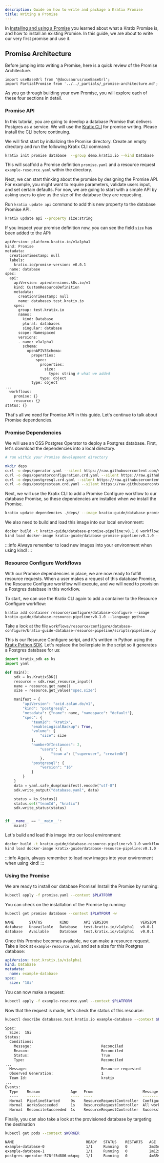 ```yaml
---
description: Guide on how to write and package a Kratix Promise
title: Writing a Promise
---
```


<PartialPreRequisites/>

In [Installing and using a Promise](./installing-a-promise) you learned about what a Kratix Promise is, and how to install an existing Promise.
In this guide, we are about to write our very first promise and use it.

## Promise Architecture

Before jumping into writing a Promise, here is a quick review of the Promise Architecture.

```mdx-code-block
import useBaseUrl from '@docusaurus/useBaseUrl';
import PartialPromise from '../../_partials/_promise-architecture.md';
```

<PartialPromise />

As you go through building your own Promise, you will explore each of these four sections in detail.

### Promise API

In this tutorial, you are going to develop a database Promise that delivers Postgres as a service.
We will use the [Kratix CLI](/main/kratix-cli/intro) for promise writing. Please install the CLI before continuing.

We will first start by initializing the Promise directory. Create an empty directory and run the following
Kratix CLI command:

```bash
kratix init promise database  --group demo.kratix.io --kind Database
```
This will scaffold a Promise definition `promise.yaml` and a resource request `example-resource.yaml` within the directory.

Next, we can start thinking about the promise by designing the Promise API.
For example, you might want to require parameters, validate users input, and set certain defaults.
For now, we are going to start with a simple API by asking users to give us the size of the database they are requesting.

Run `kratix update api` command to add this new property to the database Promise API.

```bash
kratix update api --property size:string
```

If you inspect your promise definition now, you can see the field `size` has been added to the API:
```bash
apiVersion: platform.kratix.io/v1alpha1
kind: Promise
metadata:
  creationTimestamp: null
  labels:
    kratix.io/promise-version: v0.0.1
  name: database
spec:
  api:
    apiVersion: apiextensions.k8s.io/v1
    kind: CustomResourceDefinition
    metadata:
      creationTimestamp: null
      name: databases.test.kratix.io
    spec:
      group: test.kratix.io
      names:
        kind: Database
        plural: databases
        singular: database
      scope: Namespaced
      versions:
      - name: v1alpha1
        schema:
          openAPIV3Schema:
            properties:
              spec:
                properties:
                  size:
                    type: string # what we added
                type: object
            type: object
...
  workflows:
    promise: {}
    resource: {}
status: {}
```

That's all we need for Promise API in this guide. Let's continue to talk about Promise dependencies.

### Promise Dependencies

We will use an OSS Postgres Operator to deploy a Postgres database.
First, let's download the dependencies into a local directory.

```bash
# run within your Promise development directory

mkdir deps
curl -o deps/operator.yaml --silent https://raw.githubusercontent.com/syntasso/promise-postgresql/refs/heads/main/internal/configure-pipeline/dependencies/operator.yaml
curl -o deps/operatorconfiguration.crd.yaml --silent https://raw.githubusercontent.com/syntasso/promise-postgresql/refs/heads/main/internal/configure-pipeline/dependencies/operatorconfiguration.crd.yaml
curl -o deps/postgresql.crd.yaml --silent https://raw.githubusercontent.com/syntasso/promise-postgresql/refs/heads/main/internal/configure-pipeline/dependencies/postgresql.crd.yaml
curl -o deps/postgresteam.crd.yaml --silent https://raw.githubusercontent.com/syntasso/promise-postgresql/refs/heads/main/internal/configure-pipeline/dependencies/postgresteam.crd.yaml
```

Next, we will use the Kratix CLI to add a Promise Configure workflow to our database Promise, so these dependencies are
installed when we install the Promise.

```bash
kratix update dependencies ./deps/ --image kratix-guide/database-promise-pipeline:v0.1.0
```

We also need to build and load this image into our local environment:

```bash
docker build -t kratix-guide/database-promise-pipeline:v0.1.0 workflows/promise/configure/dependencies/configure-deps
kind load docker-image kratix-guide/database-promise-pipeline:v0.1.0 --name platform
```

:::info
Always remember to load new images into your environment when using kind!
:::

### Resource Configure Workflows

With our Promise dependencies in place, we are now ready to fulfill resource requests.
When a user makes a request of this database Promise, the Resource Configure workflow will execute,
and we will need to provision a Postgres database in this workflow.

To start, we can use the Kratix CLI again to add a container to the Resource Configure workflow:
```
kratix add container resource/configure/database-configure --image kratix-guide/database-resource-pipeline:v0.1.0 --language python
```

Take a look at the file `workflows/resource/configure/database-configure/kratix-guide-database-resource-pipeline/scripts/pipeline.py`

This is our Resource Configure script, and it's written in Python using the [Kratix Python SDK](/main/kratix-sdks/python).
Let's replace the boilerplate in the script so it generates a Postgres database for us:

```python
import kratix_sdk as ks
import yaml

def main():
    sdk = ks.KratixSDK()
    resource = sdk.read_resource_input()
    name = resource.get_name()
    size = resource.get_value("spec.size")

    manifest = {
        "apiVersion": "acid.zalan.do/v1",
        "kind": "postgresql",
        "metadata": {"name": name, "namespace": "default"},
        "spec": {
        	"teamId": "kratix",
			"enableLogicalBackup": True,
        	"volume": {
            	"size": size
        	},
        	"numberOfInstances": 2,
                "users": {
                     "team-a": ["superuser", "createdb"]
                },
        	"postgresql": {
            	"version": "16"
        	}
		}
    }
    data = yaml.safe_dump(manifest).encode("utf-8")
    sdk.write_output("database.yaml", data)

    status = ks.Status()
    status.set("teamId", "kratix")
    sdk.write_status(status)


if __name__ == '__main__':
    main()
```

Let's build and load this image into our local environment:

```bash
docker build -t kratix-guide/database-resource-pipeline:v0.1.0 workflows/resource/configure/database-configure/kratix-guide-database-resource-pipeline
kind load docker-image kratix-guide/database-resource-pipeline:v0.1.0 --name platform
```

:::info
Again, always remember to load new images into your environment when using kind!
:::

### Using the Promise

We are ready to install our database Promise! Install the Promise by running:
```bash
kubectl apply -f promise.yaml --context $PLATFORM
```

You can check on the installation of the Promise by running:

```bash
kubectl get promise database --context $PLATFORM -w

NAME       STATUS        KIND       API VERSION               VERSION
database   Unavailable   Database   test.kratix.io/v1alpha1   v0.0.1
database   Available     Database   test.kratix.io/v1alpha1   v0.0.1
```

Once this Promise becomes available, we can make a resource request.
Take a look at `example-resource.yaml` and set a size for this Postgres database:

```yaml
apiVersion: test.kratix.io/v1alpha1
kind: Database
metadata:
  name: example-database
spec:
  size: "1Gi"
```

You can now make a request:
```bash
kubectl apply -f example-resource.yaml --context $PLATFORM
```

Now that the request is made, let's check the status of this resource:
```bash
kubectl describe databases.test.kratix.io example-database --context $PLATFORM

Spec:
  Size:  1Gi
Status:
  Conditions:
    Message:                                Reconciled
    Reason:                                 Reconciled
    Status:                                 True
    Type:                                   Reconciled
...
  Message:                                  Resource requested
  Observed Generation:                      1
  Team Id:                                  kratix
...
Events:
  Type    Reason              Age   From                       Message
  ----    ------              ----  ----                       -------
  Normal  PipelineStarted     9s    ResourceRequestController  Configure Pipeline started: database-configure
  Normal  WorksSucceeded      1s    ResourceRequestController  All works associated with this resource are ready
  Normal  ReconcileSucceeded  1s    ResourceRequestController  Successfully reconciled
```

Finally, you can also take a look at the provisioned database by targeting the destination
```bash
kubectl get pods --context $WORKER

NAME                                 READY   STATUS    RESTARTS   AGE
example-database-0                   1/1     Running   0          2m35s
example-database-1                   1/1     Running   0          2m12s
postgres-operator-578ff5d886-mkqxg   1/1     Running   0          4m35s
```
